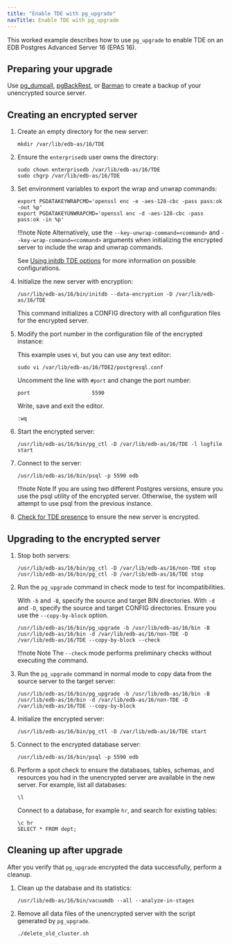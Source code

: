 ```yaml
---
title: "Enable TDE with pg_upgrade"
navTitle: Enable TDE with pg_upgrade
---
```


This worked example describes how to use `pg_upgrade` to enable TDE on an EDB Postgres Advanced Server 16 (EPAS 16).

## Preparing your upgrade 

Use [pg_dumpall](https://www.postgresql.org/docs/current/app-pg-dumpall.html), [pgBackRest](/supported-open-source/pgbackrest/), or [Barman](/supported-open-source/barman/) to create a backup of your unencrypted source server. 

## Creating an encrypted server 

1.  Create an empty directory for the new server: 
  
    ```
    mkdir /var/lib/edb-as/16/TDE 
    ```

1.  Ensure the `enterprisedb` user owns the directory:

    ```
    sudo chown enterprisedb /var/lib/edb-as/16/TDE
    sudo chgrp /var/lib/edb-as/16/TDE
    ```

1.  Set environment variables to export the wrap and unwrap commands:

    ```
    export PGDATAKEYWRAPCMD='openssl enc -e -aes-128-cbc -pass pass:ok -out %p'
    export PGDATAKEYUNWRAPCMD='openssl enc -d -aes-128-cbc -pass pass:ok -in %p'
    ```

    !!!note Note
       Alternatively, use the `--key-unwrap-command=<command>` and `--key-wrap-command=<command>` arguments when initializing the encrypted server to include the wrap and unwrap commands.
       
       See [Using initdb TDE options](/tde/latest/enabling_tde/#using-initdb-tde-options) for more information on possible configurations.

1.  Initialize the new server with encryption: 
    
    ```
    /usr/lib/edb-as/16/bin/initdb --data-encryption -D /var/lib/edb-as/16/TDE
    ```

    This command initializes a CONFIG directory with all configuration files for the encrypted server.

1.  Modify the port number in the configuration file of the encrypted instance:
    
    This example uses vi, but you can use any text editor: 

    ```
    sudo vi /var/lib/edb-as/16/TDE2/postgresql.conf
    ```

    Uncomment the line with `#port` and change the port number:

    ```
    port                    5590
    ```

    Write, save and exit the editor. 

    ```
    :wq
    ```

1.  Start the encrypted server: 

    ```
    /usr/lib/edb-as/16/bin/pg_ctl -D /var/lib/edb-as/16/TDE -l logfile start
    ```

1.  Connect to the server: 

    ```
    /usr/lib/edb-as/16/bin/psql -p 5590 edb
    ```

    !!!note Note 
       If you are using two different Postgres versions, ensure you use the psql utility of the encrypted server. Otherwise, the system will attempt to use psql from the previous instance.

1.  [Check for TDE presence](/tde/latest/enabling_tde/#checking-for-tde-presence-using-sql) to ensure the new server is encrypted.

## Upgrading to the encrypted server

1.  Stop both servers:
    
    ```
    /usr/lib/edb-as/16/bin/pg_ctl -D /var/lib/edb-as/16/non-TDE stop
    /usr/lib/edb-as/16/bin/pg_ctl -D /var/lib/edb-as/16/TDE stop
    ```

1.  Run the `pg_upgrade` command in check mode to test for incompatibilities. 
    
    With `-b` and `-B`, specify the source and target BIN directories. With `-d` and `-D`, specify the source and target CONFIG directories.
    Ensure you use the `--copy-by-block` option. 

    ```  
    /usr/lib/edb-as/16/bin/pg_upgrade -b /usr/lib/edb-as/16/bin -B /usr/lib/edb-as/16/bin -d /var/lib/edb-as/16/non-TDE -D /var/lib/edb-as/16/TDE --copy-by-block --check
    ```

    !!!note Note
       The `--check` mode performs preliminary checks without executing the command.

1.  Run the `pg_upgrade` command in normal mode to copy data from the source server to the target server: 

    ```
    /usr/lib/edb-as/16/bin/pg_upgrade -b /usr/lib/edb-as/16/bin -B /usr/lib/edb-as/16/bin -d /var/lib/edb-as/16/non-TDE -D /var/lib/edb-as/16/TDE --copy-by-block
    ```

1.  Initialize the encrypted server: 

    ```
    /usr/lib/edb-as/16/bin/pg_ctl -D /var/lib/edb-as/16/TDE start
    ```

1.  Connect to the encrypted database server:

    ```
    /usr/lib/edb-as/16/bin/psql -p 5590 edb
    ```

1.  Perform a spot check to ensure the databases, tables, schemas, and resources you had in the unencrypted server are available in the new server. For example, list all databases:

    ```
    \l
    ```

    Connect to a database, for example `hr`, and search for existing tables: 

    ```
    \c hr 
    SELECT * FROM dept;
    ```

## Cleaning up after upgrade 

After you verify that `pg_upgrade` encrypted the data successfully, perform a cleanup. 

1.  Clean up the database and its statistics: 

    ```
    /usr/lib/edb-as/16/bin/vacuumdb --all --analyze-in-stages
    ```

1.  Remove all data files of the unencrypted server with the script generated by `pg_upgrade`.

    ```
    ./delete_old_cluster.sh
    ```
